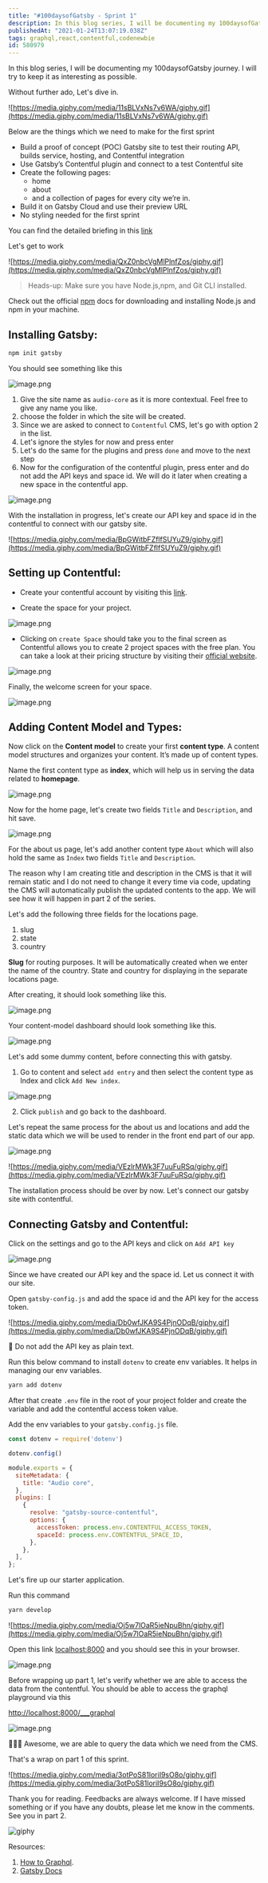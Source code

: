 ```yaml
---
title: "#100daysofGatsby - Sprint 1"
description: In this blog series, I will be documenting my 100daysofGatsby journey. I will try to keep it as inter...
publishedAt: "2021-01-24T13:07:19.038Z"
tags: graphql,react,contentful,codenewbie
id: 580979
---
```

In this blog series, I will be documenting my 100daysofGatsby journey. I will try to keep it as interesting as possible.

Without further ado, Let's dive in.

![https://media.giphy.com/media/11sBLVxNs7v6WA/giphy.gif](https://media.giphy.com/media/11sBLVxNs7v6WA/giphy.gif)

Below are the things which we need to make for the first sprint

- Build a proof of concept (POC) Gatsby site to test their routing API, builds service, hosting, and Contentful integration
- Use Gatsby’s Contentful plugin and connect to a test Contentful site
- Create the following pages:
    - home
    - about
    - and a collection of pages for every city we’re in.
- Build it on Gatsby Cloud and use their preview URL
- No styling needed for the first sprint

You can find the detailed briefing in this [link](https://gatsbyjs.com/blog/100days-challenge-1/)


Let's get to work

![https://media.giphy.com/media/QxZ0nbcVgMlPlnfZos/giphy.gif](https://media.giphy.com/media/QxZ0nbcVgMlPlnfZos/giphy.gif)


> Heads-up: Make sure you have Node.js,npm, and Git CLI installed. 

Check out the official [npm](https://docs.npmjs.com/downloading-and-installing-node-js-and-npm
) docs for downloading and installing Node.js and npm in your machine. 

## Installing Gatsby:

```bash
npm init gatsby
```

You should see something like this

![image.png](https://cdn.hashnode.com/res/hashnode/image/upload/v1611415247213/XFB0NUYHp.png)

1. Give the site name as `audio-core` as it is more contextual. Feel free to give any name you like.
2. choose the folder in which the site will be created.
3. Since we are asked to connect to `Contentful` CMS, let's go with option 2 in the list.
4. Let's ignore the styles for now and press enter
5. Let's do the same for the plugins and press `done` and move to the next step
6. Now for the configuration of the contentful plugin, press enter and do not add the API keys and space id. We will do it later when creating a new space in the contentful app.


![image.png](https://cdn.hashnode.com/res/hashnode/image/upload/v1611416416219/uriNC3SR0.png)


With the installation in progress, let's create our API key and space id in the contentful to connect with our gatsby site.

![https://media.giphy.com/media/BpGWitbFZflfSUYuZ9/giphy.gif](https://media.giphy.com/media/BpGWitbFZflfSUYuZ9/giphy.gif)

## Setting up Contentful:

- Create your contentful account by visiting this [link](https://www.contentful.com/sign-up/).

- Create the space for your project. 

![image.png](https://cdn.hashnode.com/res/hashnode/image/upload/v1611429265559/xIbOPG0f_.png)

- Clicking on `create Space` should take you to the final screen as Contentful allows you to create 2 project spaces with the free plan. You can take a look at their pricing structure by visiting their [official website](https://www.contentful.com/pricing/).

![image.png](https://cdn.hashnode.com/res/hashnode/image/upload/v1611429358206/dBNIvXNmQ.png)

Finally, the welcome screen for your space.

![image.png](https://cdn.hashnode.com/res/hashnode/image/upload/v1611429420383/Bw9tNxMGA.png)

## Adding Content Model and Types: 

Now click on the **Content model** to create your first **content type**. A content model structures and organizes your content. It’s made up of content types. 

Name the first content type as **index**, which will help us in serving the data related to **homepage**.

![image.png](https://cdn.hashnode.com/res/hashnode/image/upload/v1611418177399/N8Wm4ZFkV.png)

Now for the home page, let's create two fields `Title` and `Description`, and hit save.

![image.png](https://cdn.hashnode.com/res/hashnode/image/upload/v1611418228466/oo-_WSAis.png)

For the about us page, let's add another content type `About` which will also hold the same as `Index` two fields `Title` and `Description`.


The reason why I am creating title and description in the CMS is that it will remain static and I do not need to change it every time via code, updating the CMS will automatically publish the updated contents to the app. We will see how it will happen in part 2 of the series.


Let's add the following three fields for the locations page.

1. slug 
2. state 
3. country

**Slug** for routing purposes. It will be automatically created when we enter the name of the country. State and country for displaying in the separate locations page.

After creating, it should look something like this.

![image.png](https://cdn.hashnode.com/res/hashnode/image/upload/v1611418507765/7s4a18Qa4.png)

Your content-model dashboard should look something like this.

![image.png](https://cdn.hashnode.com/res/hashnode/image/upload/v1611418651203/px3TnmzNt.png)

Let's add some dummy content, before connecting this with gatsby.

1. Go to content and select `add entry` and then select the content type as Index and click `Add New index`. 

![image.png](https://cdn.hashnode.com/res/hashnode/image/upload/v1611418674144/F95KlBTGG.png)

2. Click `publish` and go back to the dashboard. 

Let's repeat the same process for the about us and locations and add the static data which we will be used to render in the front end part of our app. 

![image.png](https://cdn.hashnode.com/res/hashnode/image/upload/v1611418832239/Ftq35h1Cj.png)

![https://media.giphy.com/media/VEzlrMWk3F7uuFuRSq/giphy.gif](https://media.giphy.com/media/VEzlrMWk3F7uuFuRSq/giphy.gif)

The installation process should be over by now. Let's connect our gatsby site with contentful.

## Connecting Gatsby and Contentful:

Click on the settings and go to the API keys and click on `Add API key` 

![image.png](https://cdn.hashnode.com/res/hashnode/image/upload/v1611418786996/n5NxKJR3C.png)

Since we have created our API key and the space id. Let us connect it with our site. 

Open `gatsby-config.js` and add the space id and the API key for the access token. 

![https://media.giphy.com/media/Db0wfJKA9S4PjnODqB/giphy.gif](https://media.giphy.com/media/Db0wfJKA9S4PjnODqB/giphy.gif)

🚨  Do not add the API key as plain text. 

Run this below command to install `dotenv` to create env variables. It helps in managing our env variables. 

```bash
yarn add dotenv
```

After that create `.env` file in the root of your project folder and create the variable and add the contentful access token value.

Add the env variables to your `gatsby.config.js` file. 

```jsx
const dotenv = require('dotenv')

dotenv.config()

module.exports = {
  siteMetadata: {
    title: "Audio core",
  },
  plugins: [
    {
      resolve: "gatsby-source-contentful",
      options: {
        accessToken: process.env.CONTENTFUL_ACCESS_TOKEN,
        spaceId: process.env.CONTENTFUL_SPACE_ID,
      },
    },
  ],
};
```

Let's fire up our starter application. 

Run this command

```bash
yarn develop
```

![https://media.giphy.com/media/Oj5w7lOaR5ieNpuBhn/giphy.gif](https://media.giphy.com/media/Oj5w7lOaR5ieNpuBhn/giphy.gif)

Open this link [localhost:8000](http://localhost:8000) and you should see this in your browser.


![image.png](https://cdn.hashnode.com/res/hashnode/image/upload/v1611418935453/a0WERC80p.png)

Before wrapping up part 1, let's verify whether we are able to access the data from the contentful. You should be able to access the graphql playground via this 

[http://localhost:8000/___graphql](http://localhost:8000/___graphql)


![image.png](https://cdn.hashnode.com/res/hashnode/image/upload/v1611428303766/8oCauutTi.png)

🎉🎉🎉 Awesome, we are able to query the data which we need from the CMS.

That's a wrap on part 1 of this sprint.

![https://media.giphy.com/media/3otPoS81loriI9sO8o/giphy.gif](https://media.giphy.com/media/3otPoS81loriI9sO8o/giphy.gif)


Thank you for reading. Feedbacks are always welcome. If I have missed something or if you have any doubts, please let me know in the comments. See you in part 2.

![giphy](https://media.giphy.com/media/lOJKLVYkNDWN8GoPoA/giphy.gif)


Resources:

1. [How to Graphql](https://www.howtographql.com/basics/0-introduction/).
2. [Gatsby Docs](https://www.gatsbyjs.com/docs/)